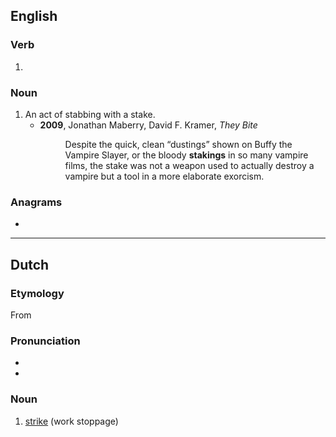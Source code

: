 ==English==

===Verb===
{{head|en|present participle}}

# {{present participle of|stake|lang=en|nocat=1}}

===Noun===
{{en-noun}}

# An act of stabbing with a stake.
#* '''2009''', Jonathan Maberry, David F. Kramer, ''They Bite''
#*: Despite the quick, clean “dustings” shown on Buffy the Vampire Slayer, or the bloody '''stakings''' in so many vampire films, the stake was not a weapon used to actually destroy a vampire but a tool in a more elaborate exorcism.

===Anagrams===
* {{anagrams|en|Gitksan|skating|skin tag|skin-tag|skintag|takings|tasking}}

----

==Dutch==
{{wikipedia|lang=nl}}

===Etymology===
From {{suffix|nl|staken|ing}}

===Pronunciation===
* {{IPA|/ˈstakɪŋ/|lang=nl}}
* {{audio|Nl-staking.ogg|Audio|lang=nl}}

===Noun===
{{nl-noun|f|-en|stakinkje}}

# [[strike]] (work stoppage)